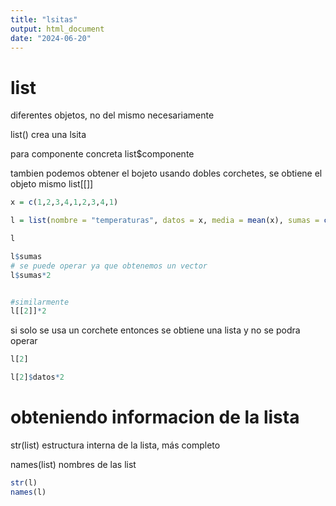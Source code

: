 ```yaml
---
title: "lsitas"
output: html_document
date: "2024-06-20"
---
```


# list

diferentes objetos, no del mismo necesariamente

list()  crea una lsita

para componente concreta 
list$componente

tambien podemos obtener el bojeto usando dobles corchetes, se obtiene el objeto mismo
list[[]]

```r
x = c(1,2,3,4,1,2,3,4,1)

l = list(nombre = "temperaturas", datos = x, media = mean(x), sumas = cumsum(x))

l
```
```r
l$sumas
# se puede operar ya que obtenemos un vector
l$sumas*2


#similarmente
l[[2]]*2
```

si solo se usa un corchete entonces se obtiene una lista y no se podra operar

```r
l[2]

l[2]$datos*2
```
# obteniendo informacion de la lista

str(list)  estructura interna de la lista, más completo

names(list)  nombres de las list

```r
str(l)
names(l)
```

